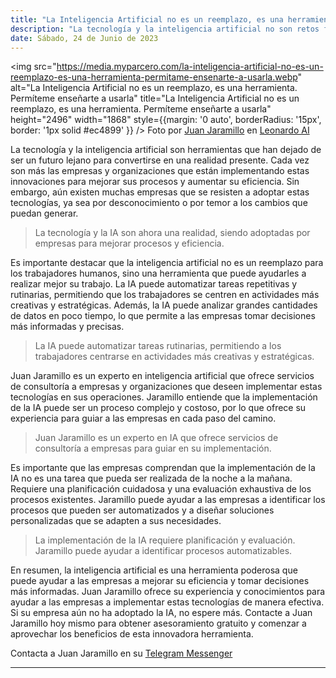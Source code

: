 ```yaml
---
title: "La Inteligencia Artificial no es un reemplazo, es una herramienta. Permíteme enseñarte a usarla"
description: "La tecnología y la inteligencia artificial no son retos futuristas, sino presentes. Las empresas que no adapten sus operaciones a estas innovaciones quedarán atrás. Juan Jaramillo ofrece servicios de consultoría para que los proyectos personales, empresas unipersonales, startups, emprendimientos, microempresas, corporativos, empresas, firmas y sociedades de todos los tamaños se adapten a la IA."
date: Sábado, 24 de Junio de 2023
---
```


<img src="https://media.myparcero.com/la-inteligencia-artificial-no-es-un-reemplazo-es-una-herramienta-permitame-ensenarte-a-usarla.webp" alt="La Inteligencia Artificial no es un reemplazo, es una herramienta. Permíteme enseñarte a usarla" title="La Inteligencia Artificial no es un reemplazo, es una herramienta. Permíteme enseñarte a usarla" height="2496" width="1868" style={{margin: '0 auto', borderRadius: '15px', border: '1px solid #ec4899' }} />
Foto por [Juan Jaramillo](https://linkedin.com/in/juan-jaramillo-ai/) en [Leonardo AI](https://www.leonardo.ai/)

La tecnología y la inteligencia artificial son herramientas que han dejado de ser un futuro lejano para convertirse en una realidad presente. Cada vez son más las empresas y organizaciones que están implementando estas innovaciones para mejorar sus procesos y aumentar su eficiencia. Sin embargo, aún existen muchas empresas que se resisten a adoptar estas tecnologías, ya sea por desconocimiento o por temor a los cambios que puedan generar.

> La tecnología y la IA son ahora una realidad, siendo adoptadas por empresas para mejorar procesos y eficiencia.

Es importante destacar que la inteligencia artificial no es un reemplazo para los trabajadores humanos, sino una herramienta que puede ayudarles a realizar mejor su trabajo. La IA puede automatizar tareas repetitivas y rutinarias, permitiendo que los trabajadores se centren en actividades más creativas y estratégicas. Además, la IA puede analizar grandes cantidades de datos en poco tiempo, lo que permite a las empresas tomar decisiones más informadas y precisas.

> La IA puede automatizar tareas rutinarias, permitiendo a los trabajadores centrarse en actividades más creativas y estratégicas.

Juan Jaramillo es un experto en inteligencia artificial que ofrece servicios de consultoría a empresas y organizaciones que deseen implementar estas tecnologías en sus operaciones. Jaramillo entiende que la implementación de la IA puede ser un proceso complejo y costoso, por lo que ofrece su experiencia para guiar a las empresas en cada paso del camino.

> Juan Jaramillo es un experto en IA que ofrece servicios de consultoría a empresas para guiar en su implementación.

Es importante que las empresas comprendan que la implementación de la IA no es una tarea que pueda ser realizada de la noche a la mañana. Requiere una planificación cuidadosa y una evaluación exhaustiva de los procesos existentes. Jaramillo puede ayudar a las empresas a identificar los procesos que pueden ser automatizados y a diseñar soluciones personalizadas que se adapten a sus necesidades.

> La implementación de la IA requiere planificación y evaluación. Jaramillo puede ayudar a identificar procesos automatizables.

En resumen, la inteligencia artificial es una herramienta poderosa que puede ayudar a las empresas a mejorar su eficiencia y tomar decisiones más informadas. Juan Jaramillo ofrece su experiencia y conocimientos para ayudar a las empresas a implementar estas tecnologías de manera efectiva. Si su empresa aún no ha adoptado la IA, no espere más. Contacte a Juan Jaramillo hoy mismo para obtener asesoramiento gratuito y comenzar a aprovechar los beneficios de esta innovadora herramienta.

Contacta a Juan Jaramillo en su [Telegram Messenger](https://t.me/juanjaragavi/)

---